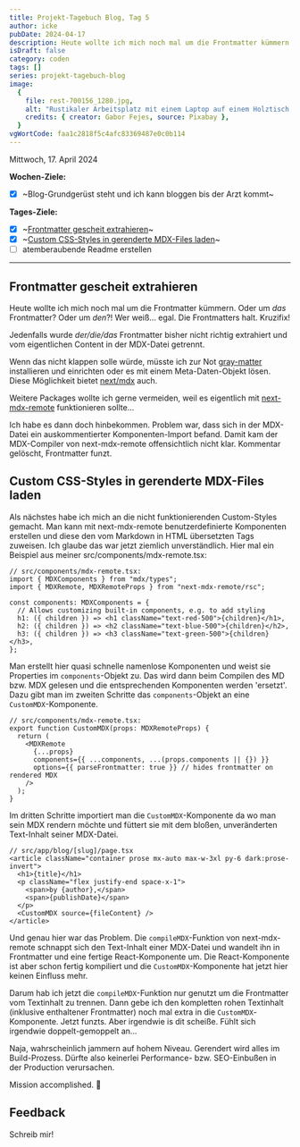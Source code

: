 ---
title: Projekt-Tagebuch Blog, Tag 5
author: icke
pubDate: 2024-04-17
description: Heute wollte ich mich noch mal um die Frontmatter kümmern. Oder um das Frontmatter? Oder um den?! Wer weiß... egal. Die Frontmatters halt. Kruzifix! Jedenfalls wird der/die/das bisher nicht richtig...
isDraft: false
category: coden
tags: []
series: projekt-tagebuch-blog
image:
  {
    file: rest-700156_1280.jpg,
    alt: "Rustikaler Arbeitsplatz mit einem Laptop auf einem Holztisch, daneben eine Hängematte.",
    credits: { creator: Gabor Fejes, source: Pixabay },
  }
vgWortCode: faa1c2818f5c4afc83369487e0c0b114
---

Mittwoch, 17. April 2024

**Wochen-Ziele:**

- [x] ~Blog-Grundgerüst steht und ich kann bloggen bis der Arzt kommt~

**Tages-Ziele:**

- [x] ~[Frontmatter gescheit extrahieren](#frontmatter-gescheit-extrahieren)~
- [x] ~[Custom CSS-Styles in gerenderte MDX-Files laden](#custom-css-styles-in-gerenderte-mdx-files-laden)~
- [ ] atemberaubende Readme erstellen

---

## Frontmatter gescheit extrahieren

Heute wollte ich mich noch mal um die Frontmatter kümmern. Oder um _das_ Frontmatter? Oder um _den_?! Wer weiß... egal. Die Frontmatters halt. Kruzifix!

Jedenfalls wurde _der/die/das_ Frontmatter bisher nicht richtig extrahiert und vom eigentlichen Content in der MDX-Datei getrennt.

Wenn das nicht klappen solle würde, müsste ich zur Not [gray-matter](https://www.npmjs.com/package/gray-matter) installieren und einrichten oder es mit einem Meta-Daten-Objekt lösen. Diese Möglichkeit bietet [next/mdx](https://www.npmjs.com/package/@next/mdx) auch.

Weitere Packages wollte ich gerne vermeiden, weil es eigentlich mit [next-mdx-remote](https://www.npmjs.com/package/next-mdx-remote) funktionieren sollte...

Ich habe es dann doch hinbekommen. Problem war, dass sich in der MDX-Datei ein auskommentierter Komponenten-Import befand. Damit kam der MDX-Compiler von next-mdx-remote offensichtlich nicht klar. Kommentar gelöscht, Frontmatter funzt.

## Custom CSS-Styles in gerenderte MDX-Files laden

Als nächstes habe ich mich an die nicht funktionierenden Custom-Styles gemacht. Man kann mit next-mdx-remote benutzerdefinierte Komponenten erstellen und diese den vom Markdown in HTML übersetzten Tags zuweisen. Ich glaube das war jetzt ziemlich unverständlich. Hier mal ein Beispiel aus meiner src/components/mdx-remote.tsx:

```tsx
// src/components/mdx-remote.tsx:
import { MDXComponents } from "mdx/types";
import { MDXRemote, MDXRemoteProps } from "next-mdx-remote/rsc";

const components: MDXComponents = {
  // Allows customizing built-in components, e.g. to add styling
  h1: ({ children }) => <h1 className="text-red-500">{children}</h1>,
  h2: ({ children }) => <h2 className="text-blue-500">{children}</h2>,
  h3: ({ children }) => <h3 className="text-green-500">{children}</h3>,
};
```

Man erstellt hier quasi schnelle namenlose Komponenten und weist sie Properties im `components`-Objekt zu. Das wird dann beim Compilen des MD bzw. MDX gelesen und die entsprechenden Komponenten werden 'ersetzt'. Dazu gibt man im zweiten Schritte das `components`-Objekt an eine `CustomMDX`-Komponente.

```tsx
// src/components/mdx-remote.tsx:
export function CustomMDX(props: MDXRemoteProps) {
  return (
    <MDXRemote
      {...props}
      components={{ ...components, ...(props.components || {}) }}
      options={{ parseFrontmatter: true }} // hides frontmatter on rendered MDX
    />
  );
}
```

Im dritten Schritte importiert man die `CustomMDX`-Komponente da wo man sein MDX rendern möchte und füttert sie mit dem bloßen, unveränderten Text-Inhalt seiner MDX-Datei.

```tsx
// src/app/blog/[slug]/page.tsx
<article className="container prose mx-auto max-w-3xl py-6 dark:prose-invert">
  <h1>{title}</h1>
  <p className="flex justify-end space-x-1">
    <span>by {author},</span>
    <span>{publishDate}</span>
  </p>
  <CustomMDX source={fileContent} />
</article>
```

Und genau hier war das Problem. Die `compileMDX`-Funktion von next-mdx-remote schnappt sich den Text-Inhalt einer MDX-Datei und wandelt ihn in Frontmatter und eine fertige React-Komponente um. Die React-Komponente ist aber schon fertig kompiliert und die `CustomMDX`-Komponente hat jetzt hier keinen Einfluss mehr.

Darum hab ich jetzt die `compileMDX`-Funktion nur genutzt um die Frontmatter vom Textinhalt zu trennen. Dann gebe ich den kompletten rohen Textinhalt (inklusive enthaltener Frontmatter) noch mal extra in die `CustomMDX`-Komponente. Jetzt funzts. Aber irgendwie is dit scheiße. Fühlt sich irgendwie doppelt-gemoppelt an...

Naja, wahrscheinlich jammern auf hohem Niveau. Gerendert wird alles im Build-Prozess. Dürfte also keinerlei Performance- bzw. SEO-Einbußen in der Production verursachen.

Mission accomplished. 🚀

## Feedback

<Accordion>
Schreib mir!

<SocialLinks />

</Accordion>
